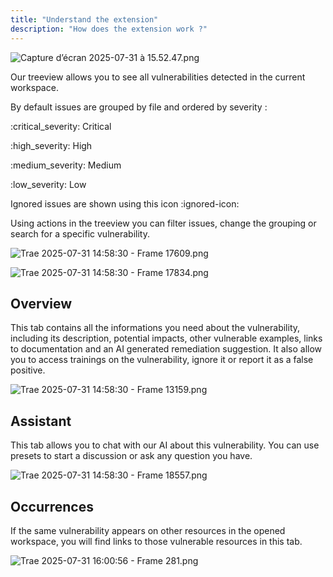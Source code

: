 ```yaml
---
title: "Understand the extension"
description: "How does the extension work ?"
---
```



![Capture d’écran 2025-07-31 à 15.52.47.png](attachment:e41ab030-3d40-42de-a6c3-12464a04fd63:Capture_decran_2025-07-31_a_15.52.47.png)

Our treeview allows you to see all vulnerabilities detected in the current workspace. 

By default issues are grouped by file and ordered by severity : 

:critical_severity: Critical 

:high_severity: High

:medium_severity: Medium

:low_severity: Low

Ignored issues are shown using this icon :ignored-icon:

Using actions in the treeview you can filter issues, change the grouping or search for a specific vulnerability. 

![Trae 2025-07-31 14:58:30 - Frame 17609.png](attachment:87883308-2a71-4fc6-ad11-b7b5259cc7fa:Trae_2025-07-31_145830_-_Frame_17609.png)

![Trae 2025-07-31 14:58:30 - Frame 17834.png](attachment:eff00d13-6dd4-431f-81cc-0a8355127b17:Trae_2025-07-31_145830_-_Frame_17834.png)

## Overview

This tab contains all the informations you need about the vulnerability, including its description, potential impacts, other vulnerable examples, links to documentation and an AI generated remediation suggestion. It also allow you to access trainings on the vulnerability, ignore it or report it as a false positive.

![Trae 2025-07-31 14:58:30 - Frame 13159.png](attachment:29b4a569-6af0-4666-9bd8-dc8278aeb0f1:Trae_2025-07-31_145830_-_Frame_13159.png)

## Assistant

This tab allows you to chat with our AI about this vulnerability. You can use presets to start a discussion or ask any question you have. 

![Trae 2025-07-31 14:58:30 - Frame 18557.png](attachment:1b13a8ff-b685-432a-b4b6-b8ae6b2b5439:Trae_2025-07-31_145830_-_Frame_18557.png)

## Occurrences

If the same vulnerability appears on other resources in the opened workspace, you will find links to those vulnerable resources in this tab.

![Trae 2025-07-31 16:00:56 - Frame 281.png](attachment:83c320a1-99de-43cb-bb13-044247387c0e:Trae_2025-07-31_160056_-_Frame_281.png)
